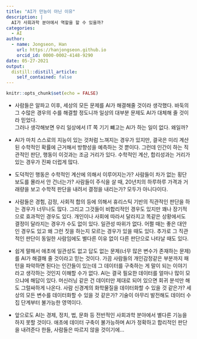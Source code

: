 ```yaml
---
title: "AI가 만능이 아닌 이유"
description: |
  AI가 사회과학 분야에서 역할을 할 수 있을까?
categories:
  - AI
author:
  - name: Jongseon, Han
    url: https://hanjongseon.github.io
    orcid_id: 0000-0002-4148-9290
date: 05-27-2021
output:
  distill::distill_article:
    self_contained: false
---
```



```r
knitr::opts_chunk$set(echo = FALSE)
```

- 사람들은 알파고 이후, 세상의 모든 문제를 AI가 해결해줄 것이라 생각했다. 바둑의 그 수많은 경우의 수를 해결할 정도니까 일상의 대부분 문제도 AI가 대체해 줄 것이라 믿었다.<br>
그러나 생각해보면 우리 일상에서 IT 쪽 기기 뺴고는 AI가 하는 일이 없다. 왜일까?<br>

- AI가 마치 스스로의 지능이 있는 것처럼 느껴지는 경우가 있지만, 결국은 미리 계산된 수학적인 확률에 근거해서 방향성을 예측하는 것 뿐이다. 그런데 인간이 하는 직관적인 판단, 행동이 이것과는 조금 거리가 있다. 수학적인 계산, 합리성과는 거리가 있는 경우가 진짜 더럽게 많다.<br>

- 도덕적인 행동은 수학적인 계산에 의해서 이루어지는가? 사람들이 차가 없는 횡단보도를 몰라서 안 건너는가? 사람들이 주식을 살 때, 20년치의 하루하루 가격과 거래량을 보고 수학적 판단을 내려서 결정을 내리는가? 모두가 아니다이다. <br>

- 사람들은 경험, 감정, 사회적 합의 등에 의해서 휴리스틱 기반의 직관적인 판단을 하는 경우가 너무나도 많다. 그리고 그것들이 비합리적인 경우도 있지만 꽤나 장기적으로 효과적인 경우도 있다. 개인이나 사회에 따라서 달라지고 똑같은 상황에서도 결정이 달라지는 경우가 수도 없이 있다. 일관성 따위가 없다. 어쩔 때는 좋은 대안인 경우도 있고 왜 그런 짓을 하는지 모르는 경우가 있을 때도 있다. 추가로 그 직관적인 판단이 동일한 사람임에도 별다른 이유 없이 다른 판단으로 나타날 때도 있다.<br>

- 쉽게 말해서 애초에 일관성도 없고 답도 없는 문제(너무 많은 변수가 존재하는 문제)를 AI가 해결해 줄 것이라고 믿는 것이다. 가끔 사람들의 개인감정같은 부분까지 패턴을 파악하면 된다는 인간들이 있는데 그 데이터를 구축하는 게 말이 되는 이야기라고 생각하는 것인지 이해할 수가 없다. AI는 결국 필요한 데이터를 얼마나 많이 모으냐에 해답이 있다. 머신러닝 같은 건 데이터만 제대로 되어 있으면 회귀 분석만 해도 그럴싸하게 나온다. 사람 신경계의 화학물질을 데이터화할 수 있을 것 같은가? 세상의 모든 변수를 데이터화할 수 있을 것 같은가? 기술이 아무리 발전해도 데이터 수집 단계부터 불가능한 영역이다.<br>

- 앞으로도 AI는 경제, 정치, 법, 문화 등 전반적인 사회과학 분야에서 별다른 기능을 하지 못할 것이다. 애초에 데이터 구축이 불가능하며 AI가 정확하고 합리적인 판단을 내려준다 한들, 사람들은 따르지 않을 것이기에...